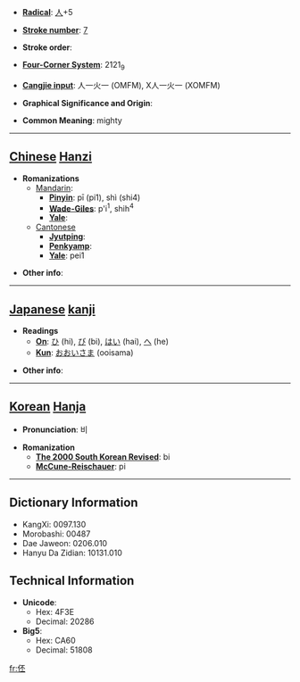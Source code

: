 * '''[[Wiktionary:Chinese radical index| Radical]]''': [[Wiktionary:Chinese radical index 人|人]]+5

* '''[[Wiktionary:Chinese total strokes index|Stroke number]]''': [[Wiktionary:Chinese total strokes index 7|7]]

* '''Stroke order''': 

* '''[[Wiktionary:Chinese four corner index|Four-Corner System]]''': 2121<sub>9</sub>

* '''[[Wiktionary:Chinese Cangjie index|Cangjie input]]''': 人一火一 (OMFM), X人一火一 (XOMFM)

* '''Graphical Significance and Origin''': 

* '''Common Meaning''': mighty

----

== [[Chinese]] [[Hanzi]] ==

* '''Romanizations'''
** [[Mandarin]]:
*** '''[[Pinyin]]''': pī (pi1), shì (shi4)
*** '''[[Wade-Giles]]''': p'i<sup>1</sup>, shih<sup>4</sup>
*** '''[[Yale]]''': 
**[[Cantonese]]
***'''[[Jyutping]]''':
***'''[[Penkyamp]]''': 
***'''[[Yale]]''': pei1

* '''Other info''': 

----

== [[Japanese]] [[kanji]] ==

* '''Readings'''
** '''[[On]]''': [[ひ]] (hi), [[び]] (bi), [[はい]] (hai), [[へ]] (he)
** '''[[Kun]]''': [[おおいさま]] (ooisama)

* '''Other info''':  

----

== [[Korean]] [[Hanja]] ==

* '''Pronunciation''': 비

* '''Romanization'''
** '''[[The 2000 South Korean Revised Romanization|The 2000 South Korean Revised]]''': bi
** '''[[McCune-Reischauer]]''': pi

----

== Dictionary Information ==

* KangXi: 0097.130
* Morobashi: 00487
* Dae Jaweon: 0206.010
* Hanyu Da Zidian: 10131.010

== Technical Information ==

* '''Unicode''':
** Hex: 4F3E
** Decimal: 20286
* '''Big5''':
** Hex: CA60
** Decimal: 51808
[[fr:伾]]